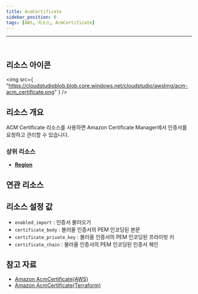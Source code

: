 ```yaml
---
title: AcmCertificate
sidebar_position: 0
tags: [AWS, 리소스, AcmCertificate]
---
```


<hr />
<br />

## 리소스 아이콘

<img
    src={
        "https://cloudstudioblob.blob.core.windows.net/cloudstudio/awsImg/acm-acm_certificate.png"
    }
/>

## 리소스 개요

ACM Certificate 리소스를 사용하면 Amazon Certificate Manager에서 인증서를 요청하고 관리할 수 있습니다.

### 상위 리소스

-   [**Region**](https://docs.cstudio.app/docs/resource/aws/Base/Region)

## 연관 리소스


## 리소스 설정 값

-   `enabled_import` : 인증서 불러오기
-   `certificate_body` : 불러올 인증서의 PEM 인코딩된 본문
-   `certificate_private_key` : 불러올 인증서의 PEM 인코딩된 프라이빗 키
-   `certificate_chain` : 불러올 인증서의 PEM 인코딩된 인증서 체인

## 참고 자료

-   [Amazon AcmCertificate(AWS)](https://docs.aws.amazon.com/ko_kr/acm/latest/userguide/acm-overview.html)
-   [Amazon AcmCertificate(Terraform)](https://registry.terraform.io/providers/hashicorp/aws/latest/docs/resources/acm_certificate)

